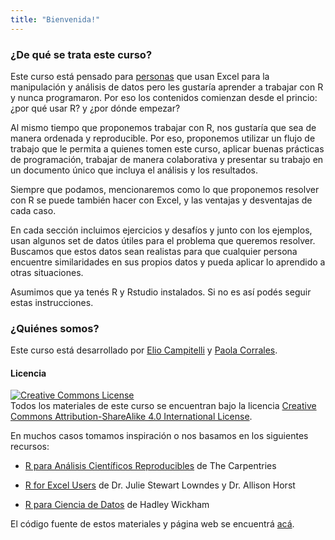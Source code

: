 ```yaml
---
title: "Bienvenida!"
---
```


### ¿De qué se trata este curso?

Este curso está pensado para [personas](personas.html) que usan Excel para la manipulación y análisis de datos pero les gustaría aprender a trabajar con R y nunca programaron. Por eso los contenidos comienzan desde el princio: ¿por qué usar R? y ¿por dónde empezar? 

Al mismo tiempo que proponemos trabajar con R, nos gustaría que sea de manera ordenada y reproducible. Por eso, proponemos utilizar un flujo de trabajo que le permita a quienes tomen este curso, aplicar buenas prácticas de programación,  trabajar de manera colaborativa y presentar su trabajo en un documento único que incluya el análisis y los resultados. 

Siempre que podamos, mencionaremos como lo que proponemos resolver con R se puede también hacer con Excel, y las ventajas y desventajas de cada caso.

En cada sección incluimos ejercicios y desafíos y junto con los ejemplos, usan algunos set de datos útiles para el problema que queremos resolver. Buscamos que estos datos sean realistas para que cualquier persona encuentre similaridades en sus propios datos y pueda aplicar lo aprendido a otras situaciones.

Asumimos que ya tenés R y Rstudio instalados. Si no es así podés seguir estas instrucciones.

### ¿Quiénes somos? 

Este curso está desarrollado por [Elio Campitelli](https://eliocamp.github.io/codigo-r/) y [Paola Corrales](https://paocorrales.github.io/).

#### Licencia

<a rel="license" href="https://creativecommons.org/licenses/by-sa/4.0/deed.es_ES"><img alt="Creative Commons License" style="border-width:0" src="https://i.creativecommons.org/l/by-sa/4.0/88x31.png" /></a><br />
Todos los materiales de este curso se encuentran bajo la licencia <a rel="license" href="https://creativecommons.org/licenses/by-sa/4.0/deed.es_ES">Creative Commons Attribution-ShareAlike 4.0 International License</a>.

En muchos casos tomamos inspiración o nos basamos en los siguientes recursos:

* [R para Análisis Científicos Reproducibles](https://swcarpentry.github.io/r-novice-gapminder-es/) de The Carpentries

* [R for Excel Users](https://rstudio-conf-2020.github.io/r-for-excel/) de Dr. Julie Stewart Lowndes y Dr. Allison Horst

* [R para Ciencia de Datos](https://es.r4ds.hadley.nz/) de Hadley Wickham

El código fuente de estos materiales y página web se encuentrá [acá](https://github.com/paocorrales/deExcelaR).